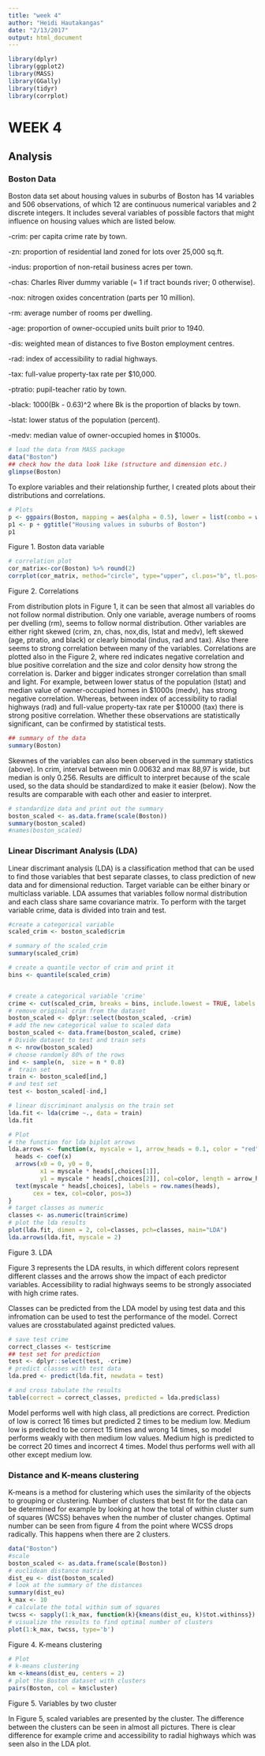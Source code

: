 ```yaml
---
title: "week 4"
author: "Heidi Hautakangas"
date: "2/13/2017"
output: html_document
---
```



```r
library(dplyr)
library(ggplot2)
library(MASS)
library(GGally)
library(tidyr)
library(corrplot)
```

# WEEK 4
## Analysis 

### Boston Data



Boston data set about housing values in suburbs of Boston has 14 variables and 506 observations, of which 12 are continuous numerical variables  and 2 discrete integers. It includes several variables of possible factors that might influence on housing values which are listed below. 

-crim: per capita crime rate by town.

-zn: proportion of residential land zoned for lots over 25,000 sq.ft.

-indus: proportion of non-retail business acres per town.

-chas: Charles River dummy variable (= 1 if tract bounds river; 0 otherwise).

-nox: nitrogen oxides concentration (parts per 10 million).

-rm: average number of rooms per dwelling.

-age: proportion of owner-occupied units built prior to 1940.

-dis: weighted mean of distances to five Boston employment centres.

-rad: index of accessibility to radial highways.

-tax: full-value property-tax rate per \$10,000.

-ptratio: pupil-teacher ratio by town.

-black: 1000(Bk - 0.63)^2 where Bk is the proportion of blacks by town.

-lstat: lower status of the population (percent).

-medv: median value of owner-occupied homes in \$1000s.



```r
# load the data from MASS package
data("Boston")
## check how the data look like (structure and dimension etc.)
glimpse(Boston)
```


To explore variables and their relationship further, I created plots about their distributions and correlations.


```r
# Plots 
p <- ggpairs(Boston, mapping = aes(alpha = 0.5), lower = list(combo = wrap("facethist", bins = 20)))
p1 <- p + ggtitle("Housing values in suburbs of Boston")
p1
```
Figure 1. Boston data variable 

```r
# correlation plot
cor_matrix<-cor(Boston) %>% round(2)
corrplot(cor_matrix, method="circle", type="upper", cl.pos="b", tl.pos="d",tl.cex=0.6)
```
Figure 2. Correlations

From distribution plots in Figure 1, it can be seen that almost all variables do not follow normal distribution. Only one variable, average numbers of rooms per dvelling (rm), seems to follow normal distribution. Other variables are either right skewed (crim, zn, chas, nox,dis, lstat and medv), left skewed (age, ptratio, and black) or clearly bimodal (indus, rad and tax). Also there seems to strong correlation between many of the variables. Correlations are plotted also in the Figure 2, where red indicates negative correlation and blue positive correlation and the size and color density how strong the correlation is. Darker and bigger indicates stronger correlation than small and light. For example, between lower status of the population (lstat) and median value of owner-occupied homes in $1000s (medv), has strong negative correlation. Whereas, between index of accessibility to radial highways (rad) and full-value property-tax rate per $10000 (tax) there is strong positive correlation. Whether these observations are statistically significant, can be confirmed by statistical tests. 


```r
## summary of the data
summary(Boston)
```

Skewnes of the variables can also been observed in the summary statistics (above). In crim, interval between min 0.00632 and max 88,97 is wide, but median is only 0.256. Results are difficult to interpret because of the scale used, so the data should be standardized to make it easier (below). Now the results are comparable with each other and easier to interpret.

```r
# standardize data and print out the summary
boston_scaled <- as.data.frame(scale(Boston))
summary(boston_scaled)
#names(boston_scaled)
```


### Linear Discrimant Analysis (LDA)

Linear discrimant analysis (LDA) is a classification method that can be used to find those variables that best separate classes, to class prediction of new data and for dimensional reduction. Target variable can be either binary or multiclass variable. LDA assumes that variables follow normal distribution and each class share same covariance matrix. To perform  with the target variable crime, data is divided into train and test.

```r
#create a categorical variable
scaled_crim <- boston_scaled$crim

# summary of the scaled_crim
summary(scaled_crim)

# create a quantile vector of crim and print it
bins <- quantile(scaled_crim)


# create a categorical variable 'crime'
crime <- cut(scaled_crim, breaks = bins, include.lowest = TRUE, labels = c("low", "med_low", "med_high", "high"))
# remove original crim from the dataset
boston_scaled <- dplyr::select(boston_scaled, -crim)
# add the new categorical value to scaled data
boston_scaled <- data.frame(boston_scaled, crime)
# Divide dataset to test and train sets
n <- nrow(boston_scaled)
# choose randomly 80% of the rows
ind <- sample(n,  size = n * 0.8)
#  train set
train <- boston_scaled[ind,]
# and test set 
test <- boston_scaled[-ind,]

# linear discriminant analysis on the train set 
lda.fit <- lda(crime ~., data = train)
lda.fit

# Plot
# the function for lda biplot arrows
lda.arrows <- function(x, myscale = 1, arrow_heads = 0.1, color = "red", tex = 0.75, choices = c(1,2)){
  heads <- coef(x)
  arrows(x0 = 0, y0 = 0, 
         x1 = myscale * heads[,choices[1]], 
         y1 = myscale * heads[,choices[2]], col=color, length = arrow_heads)
  text(myscale * heads[,choices], labels = row.names(heads), 
       cex = tex, col=color, pos=3)
}
# target classes as numeric
classes <- as.numeric(train$crime)
# plot the lda results
plot(lda.fit, dimen = 2, col=classes, pch=classes, main="LDA")
lda.arrows(lda.fit, myscale = 2)
```

Figure 3. LDA



Figure 3 represents the LDA results, in which different colors represent different classes and the arrows show the impact of each predictor variables. Accessibility to radial highways seems to be strongly associated with high crime rates.

Classes can be predicted from the LDA model by using test data and this infromation can be used to test the performance of the model. Correct values are crosstabulated against predicted values.


```r
# save test crime
correct_classes <- test$crime
## test set for prediction
test <- dplyr::select(test, -crime) 
# predict classes with test data
lda.pred <- predict(lda.fit, newdata = test)

# and cross tabulate the results
table(correct = correct_classes, predicted = lda.pred$class) 
```


Model performs well with high class, all predictions are correct. Prediction of low is correct 16 times but predicted 2 times to be medium low. Medium low is predicted to be correct 15 times and wrong 14 times, so model performs weakly with then medium low values. Medium high is predicted to be correct 20 times and incorrect 4 times. Model thus performs well with all other except medium low.


### Distance and K-means clustering
 
K-means is a method for clustering which uses the similarity of the objects to grouping or clustering. Number of clusters that best fit for the data can be determined for example by looking at how the total of within cluster sum of squares (WCSS) behaves when the number of cluster changes. Optimal number can be seen from figure 4 from the point where WCSS drops radically. This happens when there are 2 clusters.


```r
data("Boston")
#scale
boston_scaled <- as.data.frame(scale(Boston))
# euclidean distance matrix
dist_eu <- dist(boston_scaled)
# look at the summary of the distances
summary(dist_eu)
k_max <- 10
# calculate the total within sum of squares
twcss <- sapply(1:k_max, function(k){kmeans(dist_eu, k)$tot.withinss})
# visualize the results to find optimal number of clusters
plot(1:k_max, twcss, type='b')
```

Figure 4. K-means clustering

```r
# Plot 
# k-means clustering
km <-kmeans(dist_eu, centers = 2)
# plot the Boston dataset with clusters
pairs(Boston, col = km$cluster)
```

Figure 5. Variables by two cluster

In Figure 5, scaled variables are presented by the cluster. The difference between the clusters can be seen in almost all pictures. There is clear difference for example crime and accessibility to radial highways which was seen also in the LDA plot. 




